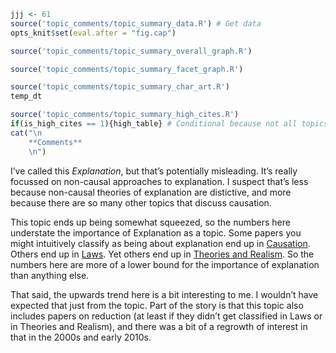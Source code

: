 ```r
jjj <- 61
source('topic_comments/topic_summary_data.R') # Get data
opts_knit$set(eval.after = "fig.cap")
```

```r
source('topic_comments/topic_summary_overall_graph.R')
```

```r

source('topic_comments/topic_summary_facet_graph.R')
```

```r

source('topic_comments/topic_summary_char_art.R')
temp_dt
```

```r
source('topic_comments/topic_summary_high_cites.R')
if(is_high_cites == 1){high_table} # Conditional because not all topics have high cites
cat("\n
	**Comments**
	\n")
```

I've called this _Explanation_, but that's potentially misleading. It's really focussed on non-causal approaches to explanation. I suspect that's less because non-causal theories of explanation are distictive, and more because there are so many other topics that discuss causation.

This topic ends up being somewhat squeezed, so the numbers here understate the importance of Explanation as a topic. Some papers you might intuitively classify as being about explanation end up in [Causation](#topic55). Others end up in [Laws](#topic46). Yet others end up in [Theories and Realism](#topic67). So the numbers here are more of a lower bound for the importance of explanation than anything else.

That said, the upwards trend here is a bit interesting to me. I wouldn't have expected that just from the topic. Part of the story is that this topic also includes papers on reduction (at least if they didn't get classified in Laws or in Theories and Realism), and there was a bit of a regrowth of interest in that in the 2000s and early 2010s.